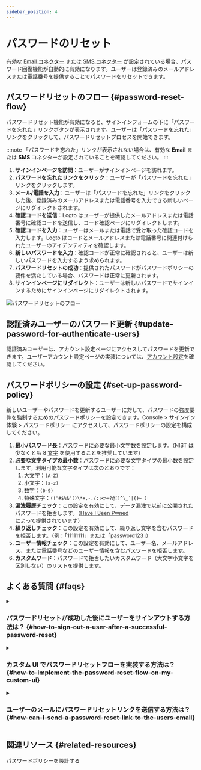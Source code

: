 ```yaml
---
sidebar_position: 4
---
```


# パスワードのリセット

有効な [Email コネクター](/connectors/email-connectors) または [SMS コネクター](/connectors/sms-connectors) が設定されている場合、パスワード回復機能が自動的に有効になります。ユーザーは登録済みのメールアドレスまたは電話番号を提供することでパスワードをリセットできます。

## パスワードリセットのフロー \{#password-reset-flow}

パスワードリセット機能が有効になると、サインインフォームの下に「パスワードを忘れた」リンクボタンが表示されます。ユーザーは「パスワードを忘れた」リンクをクリックして、パスワードリセットプロセスを開始できます。

:::note
「パスワードを忘れた」リンクが表示されない場合は、有効な **Email** または **SMS** コネクターが設定されていることを確認してください。
:::

1. **サインインページを訪問**：ユーザーがサインインページを訪れます。
2. **パスワードを忘れたリンクをクリック**：ユーザーが「パスワードを忘れた」リンクをクリックします。
3. **メール/電話を入力**：ユーザーは「パスワードを忘れた」リンクをクリックした後、登録済みのメールアドレスまたは電話番号を入力できる新しいページにリダイレクトされます。
4. **確認コードを送信**：Logto はユーザーが提供したメールアドレスまたは電話番号に確認コードを送信し、コード確認ページにリダイレクトします。
5. **確認コードを入力**：ユーザーはメールまたは電話で受け取った確認コードを入力します。Logto はコードとメールアドレスまたは電話番号に関連付けられたユーザーのアイデンティティを確認します。
6. **新しいパスワードを入力**：確認コードが正常に確認されると、ユーザーは新しいパスワードを入力するよう求められます。
7. **パスワードリセットの成功**：提供されたパスワードがパスワードポリシーの要件を満たしている場合、パスワードは正常に更新されます。
8. **サインインページにリダイレクト**：ユーザーは新しいパスワードでサインインするためにサインインページにリダイレクトされます。

![パスワードリセットのフロー](./assets/reset-password.png)

## 認証済みユーザーのパスワード更新 \{#update-password-for-authenticate-users}

認証済みユーザーは、アカウント設定ページにアクセスしてパスワードを更新できます。ユーザーアカウント設定ページの実装については、[アカウント設定](/end-user-flows/account-settings/)を確認してください。

## パスワードポリシーの設定 \{#set-up-password-policy}

新しいユーザーやパスワードを更新するユーザーに対して、パスワードの強度要件を強制するためのパスワードポリシーを設定できます。<CloudLink to="/sign-in-experience/password-policy">Console > サインイン体験 > パスワードポリシー</CloudLink> にアクセスして、パスワードポリシーの設定を構成してください。

1. **最小パスワード長**：パスワードに必要な最小文字数を設定します。（NIST は少なくとも 8 [文字](https://pages.nist.gov/800-63-3/sp800-63b.html#sec5) を使用することを推奨しています）
2. **必要な文字タイプの最小数**：パスワードに必要な文字タイプの最小数を設定します。利用可能な文字タイプは次のとおりです：
   1. 大文字：`(A-Z)`
   2. 小文字：`(a-z)`
   3. 数字：`(0-9)`
   4. 特殊文字：``(!"#$%&'()\*+,-./:;<>=?@[]^\_`|{}~ )``
3. **漏洩履歴チェック**：この設定を有効にして、データ漏洩で以前に公開されたパスワードを拒否します。（[Have I Been Pwned](https://haveibeenpwned.com/Passwords) によって提供されています）
4. **繰り返しチェック**：この設定を有効にして、繰り返し文字を含むパスワードを拒否します。（例：「11111111」または「password123」）
5. **ユーザー情報チェック**：この設定を有効にして、ユーザー名、メールアドレス、または電話番号などのユーザー情報を含むパスワードを拒否します。
6. **カスタムワード**：パスワードで拒否したいカスタムワード（大文字小文字を区別しない）のリストを提供します。

## よくある質問 \{#faqs}

<details>
  <summary>

### パスワードリセットが成功した後にユーザーをサインアウトする方法は？ \{#how-to-sign-out-a-user-after-a-successful-password-reset}

</summary>

ユーザーがパスワードを正常にリセットしたときに通知を受け取るために、`PostResetPassword` [Webhook イベント](/developers/webhooks/webhooks-events#user-interaction-hook-events) を購読します。その後、ユーザーの現在のセッションを無効にし、サインインページにリダイレクトするために [サインアウト](/end-user-flows/sign-out) アクションをトリガーできます。

</details>

<details>
  <summary>

### カスタム UI でパスワードリセットフローを実装する方法は？ \{#how-to-implement-the-password-reset-flow-on-my-custom-ui}

</summary>

Logto の **Management API** と **Account API** を使用して独自のパスワードリセットフローを実装できます。詳細については [アカウント設定](/end-user-flows/account-settings/) を確認してください。

</details>

<details>
  <summary>

### ユーザーのメールにパスワードリセットリンクを送信する方法は？ \{#how-can-i-send-a-password-reset-link-to-the-users-email}

</summary>

自己ホスト型のパスワードリセットエンドポイントを作成し、Logto SDK を利用して [`first_screen`](/end-user-flows/authentication-parameters/first-screen) を `reset-password` に設定してサインインリクエストを開始できます。これにより、ユーザーはシームレスにパスワードリセットページにリダイレクトされます。

</details>

## 関連リソース \{#related-resources}

<Url href="https://blog.logto.io/design-your-password-policy">パスワードポリシーを設計する</Url>
